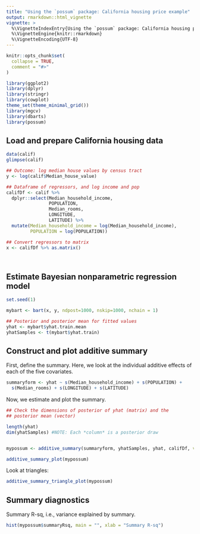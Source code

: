 ```yaml
---
title: "Using the `possum` package: California housing price example"
output: rmarkdown::html_vignette
vignette: >
  %\VignetteIndexEntry{Using the `possum` package: California housing price example}
  %\VignetteEngine{knitr::rmarkdown}
  %\VignetteEncoding{UTF-8}
---
```


```r
knitr::opts_chunk$set(
  collapse = TRUE,
  comment = "#>"
)
```

```r
library(ggplot2)
library(dplyr)
library(stringr)
library(cowplot)
theme_set(theme_minimal_grid())
library(mgcv)
library(dbarts)
library(possum)


```

## Load and prepare California housing data

```r
data(calif)
glimpse(calif)

## Outcome: log median house values by census tract
y <- log(calif$Median_house_value) 

## Dataframe of regressors, and log income and pop
califDf <- calif %>%
  dplyr::select(Median_household_income,
                POPULATION,
                Median_rooms,
                LONGITUDE,
                LATITUDE) %>%
  mutate(Median_household_income = log(Median_household_income),
         POPULATION = log(POPULATION))

## Convert regressors to matrix
x <- califDf %>% as.matrix()




```

## Estimate Bayesian nonparametric regression model

```r

set.seed(1)

mybart <- bart(x, y, ndpost=1000, nskip=1000, nchain = 1)

## Posterior and posterior mean for fitted values
yhat <- mybart$yhat.train.mean
yhatSamples <- t(mybart$yhat.train)


```

## Construct and plot additive summary

First, define the summary. Here, we look at the individual additive effects of
each of the five covariates.

```r
summaryform <- yhat ~ s(Median_household_income) + s(POPULATION) +
  s(Median_rooms) + s(LONGITUDE) + s(LATITUDE)

```

Now, we estimate and plot the summary.

```r
## Check the dimensions of posterior of yhat (matrix) and the
## posterior mean (vector)

length(yhat)
dim(yhatSamples) #NOTE: Each *column* is a posterior draw


mypossum <- additive_summary(summaryform, yhatSamples, yhat, califDf, verbose=TRUE)

additive_summary_plot(mypossum)

```

Look at triangles:

```r

additive_summary_triangle_plot(mypossum)

```


## Summary diagnostics

Summary R-sq, i.e., variance explained by summary.  

```r
hist(mypossum$summaryRsq, main = "", xlab = "Summary R-sq")
```

<!-- comment -->


[possum]: https://www.tandfonline.com/doi/abs/10.1080/10618600.2020.1796684?journalCode=ucgs20
[sw]: https://spencerwoody.github.io/
